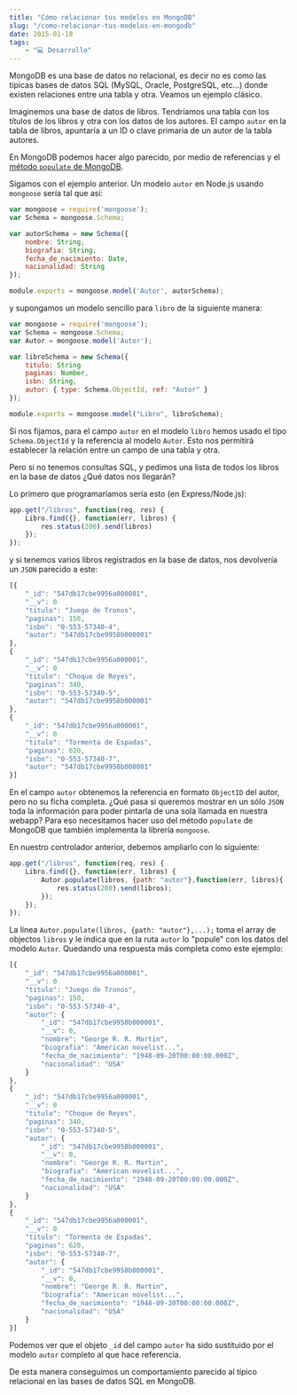 ```yaml
---
title: "Cómo relacionar tus modelos en MongoDB"
slug: "/como-relacionar-tus-modelos-en-mongodb"
date: 2015-01-18
tags:
    - "💻 Desarrollo"
---
```

MongoDB es una base de datos no relacional, es decir no es como las típicas bases de datos SQL (MySQL, Oracle, PostgreSQL, etc...) donde existen relaciones entre una tabla y otra. Veamos un ejemplo clásico.

Imaginemos una base de datos de libros. Tendríamos una tabla con los títulos de los libros y otra con los datos de los autores. El campo `autor` en la tabla de libros, apuntaría a un ID o clave primaria de un autor de la tabla autores.

En MongoDB podemos hacer algo parecido, por medio de referencias y el [método `populate` de MongoDB](http://mongoosejs.com/docs/populate.html).

Sigamos con el ejemplo anterior. Un modelo `autor` en Node.js usando `mongoose` sería tal que así:

```javascript
var mongoose = require('mongoose');
var Schema = mongoose.Schema;

var autorSchema = new Schema({
	nombre: String,
    biografia: String,
    fecha_de_nacimiento: Date,
    nacionalidad: String
});

module.exports = mongoose.model('Autor', autorSchema);
```

y supongamos un modelo sencillo para `libro` de la siguiente manera:

```javascript
var mongoose = require('mongoose');
var Schema = mongoose.Schema;
var Autor = mongoose.model('Autor');

var libroSchema = new Schema({
	titulo: String
    paginas: Number,
    isbn: String,
    autor: { type: Schema.ObjectId, ref: "Autor" } 
});

module.exports = mongoose.model("Libro", libroSchema);
```

Si nos fijamos, para el campo `autor` en el modelo `libro` hemos usado el tipo `Schema.ObjectId` y la referencia al modelo `Autor`. Esto nos permitirá establecer la relación entre un campo de una tabla y otra.

Pero si no tenemos consultas SQL, y pedimos una lista de todos los libros en la base de datos ¿Qué datos nos llegarán?

Lo primero que programaríamos sería esto (en Express/Node.js):

```javascript
app.get("/libros", function(req, res) {
	Libro.find({}, function(err, libros) {
    	res.status(200).send(libros)
    });
});
```

y si tenemos varios libros registrados en la base de datos, nos devolvería un `JSON` parecido a este:

```javascript
[{
    "_id": "547db17cbe9956a000001",
    "__v": 0
    "titulo": "Juego de Tronos",
    "paginas": 150,
    "isbn": "0-553-57340-4", 
    "autor": "547db17cbe9958b000001"
},
{
    "_id": "547db17cbe9956a000001",
    "__v": 0
    "titulo": "Choque de Reyes",
    "paginas": 340,
    "isbn": "0-553-57340-5",
    "autor": "547db17cbe9958b000001"
},
{
    "_id": "547db17cbe9956a000001",
    "__v": 0
    "titulo": "Tormenta de Espadas",
    "paginas": 620,
    "isbn": "0-553-57340-7",
    "autor": "547db17cbe9958b000001"
}]
```

En el campo `autor` obtenemos la referencia en formato `ObjectID` del autor, pero no su ficha completa. ¿Qué pasa si queremos mostrar en un sólo `JSON` toda la información para poder pintarla de una sola llamada en nuestra webapp? Para eso necesitamos hacer uso del método `populate` de MongoDB que también implementa la librería `mongoose`.

En nuestro controlador anterior, debemos ampliarlo con lo siguiente:

```javascript
app.get("/libros", function(req, res) {
	Libro.find({}, function(err, libros) {
    	Autor.populate(libros, {path: "autor"},function(err, libros){
        	res.status(200).send(libros);
        }); 
    });
});
```

La línea `Autor.populate(libros, {path: "autor"},...);` toma el array de objectos `libros` y le indica que en la ruta `autor` lo "popule" con los datos del modelo `Autor`. Quedando una respuesta más completa como este ejemplo:

```javascript
[{
    "_id": "547db17cbe9956a000001",
    "__v": 0
    "titulo": "Juego de Tronos",
    "paginas": 150,
    "isbn": "0-553-57340-4", 
    "autor": {
    	"_id": "547db17cbe9958b000001",
        "__v": 0,
        "nombre": "George R. R. Martin",
        "biografia": "American novelist...",
        "fecha_de_nacimiento": "1948-09-20T00:00:00.000Z",
        "nacionalidad": "USA"
    }
},
{
    "_id": "547db17cbe9956a000001",
    "__v": 0
    "titulo": "Choque de Reyes",
    "paginas": 340,
    "isbn": "0-553-57340-5",
    "autor": {
    	"_id": "547db17cbe9958b000001",
        "__v": 0,
        "nombre": "George R. R. Martin",
        "biografia": "American novelist...",
        "fecha_de_nacimiento": "1948-09-20T00:00:00.000Z",
        "nacionalidad": "USA"
    }
},
{
    "_id": "547db17cbe9956a000001",
    "__v": 0
    "titulo": "Tormenta de Espadas",
    "paginas": 620,
    "isbn": "0-553-57340-7",
    "autor": {
    	"_id": "547db17cbe9958b000001",
        "__v": 0,
        "nombre": "George R. R. Martin",
        "biografia": "American novelist...",
        "fecha_de_nacimiento": "1948-09-20T00:00:00.000Z",
        "nacionalidad": "USA"
    }
}]
```

Podemos ver que el objeto `_id` del campo `autor` ha sido sustituido por el modelo `autor` completo al que hace referencia.

De esta manera conseguimos un comportamiento parecido al típico relacional en las bases de datos SQL en MongoDB.